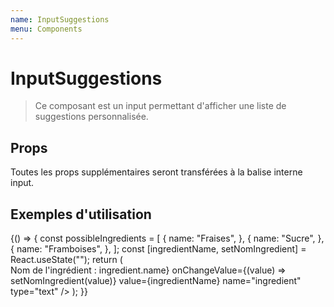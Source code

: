```yaml
---
name: InputSuggestions
menu: Components
---
```


# InputSuggestions


> Ce composant est un input permettant d'afficher une liste de suggestions personnalisée.

## Props

<Props of={InputSuggestions} />

Toutes les props supplémentaires seront transférées à la balise interne input.

## Exemples d'utilisation

<Playground>
  {() => {
    const possibleIngredients = [
      {
        name: "Fraises",
      },
      {
        name: "Sucre",
      },
      {
        name: "Framboises",
      },
    ];
    const [ingredientName, setNomIngredient] = React.useState("");
    return (
      <form>
        <label htmlFor="ingredientName">Nom de l'ingrédient : </label>
        <InputSuggestions
          elements={possibleIngredients}
          id="ingredientName"
          getElementText={(ingredient) => ingredient.name}
          onChangeValue={(value) => setNomIngredient(value)}
          value={ingredientName}
          name="ingredient"
          type="text"
        />
      </form>
    );
  }}
</Playground>
